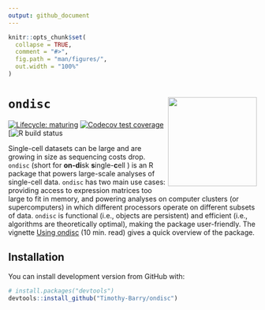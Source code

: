 ```yaml
---
output: github_document
---
```


<!-- README.md is generated from README.Rmd. Please edit that file -->

```r
knitr::opts_chunk$set(
  collapse = TRUE,
  comment = "#>",
  fig.path = "man/figures/",
  out.width = "100%"
)
```

# `ondisc` <img src="man/figures/hex.png" align="right" alt="" width="180" />

<!-- badges: start -->
[![Lifecycle:
maturing](https://img.shields.io/badge/lifecycle-maturing-blue.svg)](https://www.tidyverse.org/lifecycle/#maturing)
[![Codecov test coverage](https://codecov.io/gh/Timothy-Barry/ondisc/branch/main/graph/badge.svg)](https://codecov.io/gh/Timothy-Barry/ondisc?branch=main)
[![R build
status](https://travis-ci.com/timothy-barry/ondisc.svg?branch=main)
<!-- badges: end -->

Single-cell datasets can be large and are growing in size as sequencing costs drop. `ondisc` (short for **on-di**sk **s**ingle-**c**ell ) is an R package that powers large-scale analyses of single-cell data. `ondisc` has two main use cases: providing access to expression matrices too large to fit in memory, and powering analyses on computer clusters (or supercomputers) in which different processors operate on different subsets of data. `ondisc` is functional (i.e., objects are persistent) and efficient (i.e., algorithms are theoretically optimal), making the package user-friendly. The vignette [Using ondisc](https://timothy-barry.github.io/ondisc/articles/using_ondisc.html) (10 min. read) gives a quick overview of the package.

## Installation

You can install development version from GitHub with:

``` r
# install.packages("devtools")
devtools::install_github("Timothy-Barry/ondisc")
```
